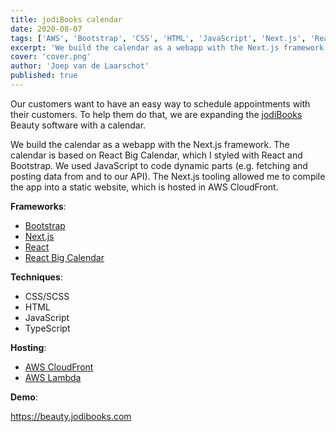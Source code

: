```yaml
---
title: jodiBooks calendar
date: 2020-08-07
tags: ['AWS', 'Bootstrap', 'CSS', 'HTML', 'JavaScript', 'Next.js', 'React', 'SCSS', 'TypeScript']
excerpt: 'We build the calendar as a webapp with the Next.js framework. The calendar is based on React Big Calendar, which I styled with React and Bootstrap.'
cover: 'cover.png'
author: 'Joep van de Laarschot'
published: true
---
```


Our customers want to have an easy way to schedule appointments with their customers. To help them do that, we are expanding the [jodiBooks](https://beauty.jodibooks.com) Beauty software with a calendar.

We build the calendar as a webapp with the Next.js framework. The calendar is based on React Big Calendar, which I styled with React and Bootstrap. We used JavaScript to code dynamic parts (e.g. fetching and posting data from and to our API). The Next.js tooling allowed me to compile the app into a static website, which is hosted in AWS CloudFront.

**Frameworks**:

* [Bootstrap](https://docusaurus.io/)
* [Next.js](https://nextjs.org//)
* [React](https://reactjs.org/)
* [React Big Calendar](https://jquense.github.io/react-big-calendar/examples/index.html)

**Techniques**:

* CSS/SCSS
* HTML
* JavaScript
* TypeScript

**Hosting**:

* [AWS CloudFront](https://aws.amazon.com/cloudfront/)
* [AWS Lambda](https://aws.amazon.com/lambda/)

**Demo**:

<https://beauty.jodibooks.com>
